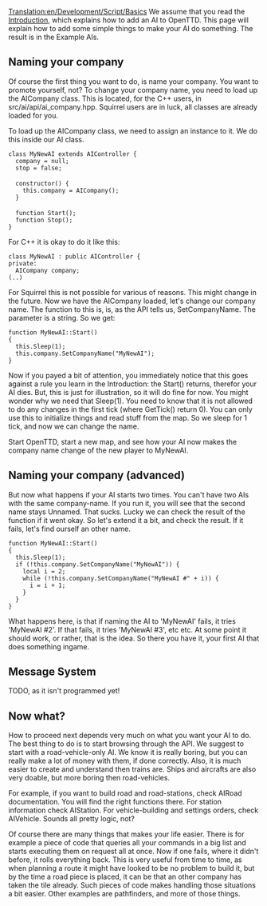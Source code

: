 [[Translation:en/Development/Script/Basics]]
We assume that you read the [[en/Development/Script/Introduction|Introduction]], which explains how to add an AI to OpenTTD. This page will explain how to add some simple things to make your AI do something. The result is in the Example AIs.

==Naming your company==

Of course the first thing you want to do, is name your company. You want to promote yourself, not? To change your company name, you need to load up the AICompany class. This is located, for the C++ users, in src/ai/api/ai_company.hpp. Squirrel users are in luck, all classes are already loaded for you.

To load up the AICompany class, we need to assign an instance to it. We do this inside our AI class.

 class MyNewAI extends AIController {
   company = null;
   stop = false;
 
   constructor() {
     this.company = AICompany();
   }
 
   function Start();
   function Stop();
 }

For C++ it is okay to do it like this:

 class MyNewAI : public AIController {
 private:
   AICompany company;
 (..)

For Squirrel this is not possible for various of reasons. This might change in the future. Now we have the AICompany loaded, let's change our company name. The function to this is, is, as the API tells us, SetCompanyName. The parameter is a string. So we get:
 
 function MyNewAI::Start()
 {
   this.Sleep(1);
   this.company.SetCompanyName("MyNewAI");
 }
 
Now if you payed a bit of attention, you immediately notice that this goes against a rule you learn in the Introduction: the Start() returns, therefor your AI dies. But, this is just for illustration, so it will do fine for now. You might wonder why we need that Sleep(1). You need to know that it is not allowed to do any changes in the first tick (where GetTick() return 0). You can only use this to initialize things and read stuff from the map. So we sleep for 1 tick, and now we can change the name.

Start OpenTTD, start a new map, and see how your AI now makes the company name change of the new player to MyNewAI.

==Naming your company (advanced)==

But now what happens if your AI starts two times. You can't have two AIs with the same company-name. If you run it, you will see that the second name stays Unnamed. That sucks. Lucky we can check the result of the function if it went okay. So let's extend it a bit, and check the result. If it fails, let's find ourself an other name.

 function MyNewAI::Start()
 {
   this.Sleep(1);
   if (!this.company.SetCompanyName("MyNewAI")) {
     local i = 2;
     while (!this.company.SetCompanyName("MyNewAI #" + i)) {
       i = i + 1;
     }
   }
 }

What happens here, is that if naming the AI to 'MyNewAI' fails, it tries 'MyNewAI #2'. If that fails, it tries 'MyNewAI #3', etc etc. At some point it should work, or rather, that is the idea. So there you have it, your first AI that does something ingame.

==Message System==

TODO, as it isn't programmed yet!

==Now what?==

How to proceed next depends very much on what you want your AI to do. The best thing to do is to start browsing through the API. We suggest to start with a road-vehicle-only AI. We know it is really boring, but you can really make a lot of money with them, if done correctly. Also, it is much easier to create and understand then trains are. Ships and aircrafts are also very doable, but more boring then road-vehicles.

For example, if you want to build road and road-stations, check AIRoad documentation. You will find the right functions there. For station information check AIStation. For vehicle-building and settings orders, check AIVehicle. Sounds all pretty logic, not?

Of course there are many things that makes your life easier. There is for example a piece of code that queries all your commands in a big list and starts executing them on request all at once. Now if one fails, where it didn't before, it rolls everything back. This is very useful from time to time, as when planning a route it might have looked to be no problem to build it, but by the time a road piece is placed, it can be that an other company has taken the tile already. Such pieces of code makes handling those situations a bit easier. Other examples are pathfinders, and more of those things.